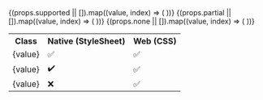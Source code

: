 
<table>
  <tr>
    <th>Class</th>
    <th>Native (StyleSheet)</th>
    <th>Web (CSS)</th>
  </tr>
  {(props.supported || []).map((value, index) => (
    <tr key={`supported-${index}`}>
      <td>{value}</td>
      <td>✅</td>
      <td>✅</td>
    </tr>
  ))}
  {(props.partial || []).map((value, index) => (
    <tr key={`partial-${index}`}>
      <td>{value}</td>
      <td>✔️</td>
      <td>✅</td>
    </tr>
  ))}
  {(props.none || []).map((value, index) => (
    <tr key={`partial-${index}`}>
      <td>{value}</td>
      <td>❌</td>
      <td>✅</td>
    </tr>
  ))}
</table>

<Legend />
